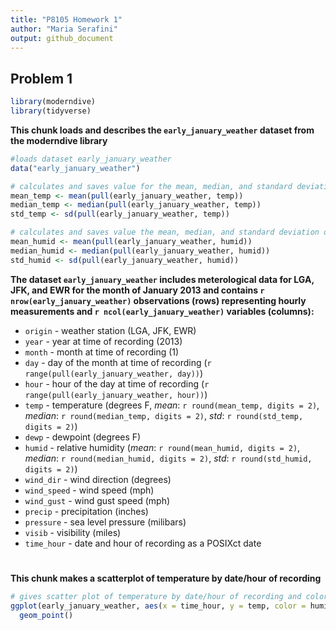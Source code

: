 ```yaml
---
title: "P8105 Homework 1"
author: "Maria Serafini"
output: github_document
---
```


## Problem 1

```r
library(moderndive)
library(tidyverse)
```


__This chunk loads and describes the `early_january_weather` dataset from the moderndive library__ 

```r
#loads dataset early_january_weather
data("early_january_weather")

# calculates and saves value for the mean, median, and standard deviation of temperature variable
mean_temp <- mean(pull(early_january_weather, temp))
median_temp <- median(pull(early_january_weather, temp))
std_temp <- sd(pull(early_january_weather, temp))

# calculates and saves value the mean, median, and standard deviation of temperature variable
mean_humid <- mean(pull(early_january_weather, humid))
median_humid <- median(pull(early_january_weather, humid))
std_humid <- sd(pull(early_january_weather, humid))
```

__The dataset `early_january_weather` includes meterological data for LGA, JFK, and EWR for the month of January 2013 and contains `r nrow(early_january_weather)` observations (rows) representing hourly measurements and `r ncol(early_january_weather)` variables (columns):__ 

* `origin` - weather station (LGA, JFK, EWR)
* `year` - year at time of recording (2013)
* `month` - month at time of recording (1)
* `day` - day of the month at time of recording (`r range(pull(early_january_weather, day))`)
* `hour` - hour of the day at time of recording (`r range(pull(early_january_weather, hour))`)
* `temp` - temperature (degrees F, _mean_: `r round(mean_temp, digits = 2)`, _median_: `r round(median_temp, digits = 2)`, _std_: `r round(std_temp, digits = 2)`)
* `dewp` - dewpoint (degrees F)
* `humid` - relative humidity (_mean_: `r round(mean_humid, digits = 2)`, _median_: `r round(median_humid, digits = 2)`, _std_: `r round(std_humid, digits = 2)`)
* `wind_dir` - wind direction (degrees)
* `wind_speed` - wind speed (mph) 
* `wind_gust` - wind gust speed (mph)
* `precip` - precipitation (inches)
* `pressure` - sea level pressure (milibars)
* `visib` - visibility (miles)
* `time_hour` - date and hour of recording as a POSIXct date

#
__This chunk makes a scatterplot of temperature by date/hour of recording__

```r
# gives scatter plot of temperature by date/hour of recording and color coded based on relative humidity
ggplot(early_january_weather, aes(x = time_hour, y = temp, color = humid)) +
  geom_point()
```



